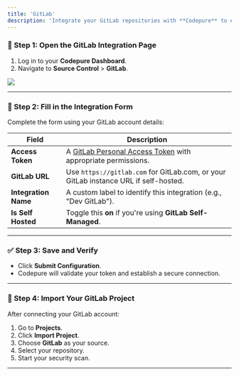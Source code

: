 ```yaml
---
title: 'GitLab'
description: 'Integrate your GitLab repositories with **Codepure** to enable secure code scanning and project management.'
---
```


### 📍 Step 1: Open the GitLab Integration Page

1. Log in to your **Codepure Dashboard**.
2. Navigate to **Source Control** > **GitLab**.

<Frame>
  <img src="/assets/gitlab-conf.png" style={{ borderRadius: '0.5rem' }} />
</Frame>

---

### 📝 Step 2: Fill in the Integration Form

Complete the form using your GitLab account details:

| Field                | Description                                                                                                         |
| -------------------- | ------------------------------------------------------------------------------------------------------------------- |
| **Access Token**     | A [GitLab Personal Access Token](https://gitlab.com/-/profile/personal_access_tokens) with appropriate permissions. |
| **GitLab URL**       | Use `https://gitlab.com` for GitLab.com, or your GitLab instance URL if self-hosted.                                |
| **Integration Name** | A custom label to identify this integration (e.g., "Dev GitLab").                                                   |
| **Is Self Hosted**   | Toggle this **on** if you're using **GitLab Self-Managed**.                                                         |

---

### ✅ Step 3: Save and Verify

* Click **Submit Configuration**.
* Codepure will validate your token and establish a secure connection.

---

### 🚀 Step 4: Import Your GitLab Project

After connecting your GitLab account:

1. Go to **Projects**.
2. Click **Import Project**.
3. Choose **GitLab** as your source.
4. Select your repository.
5. Start your security scan.

---

